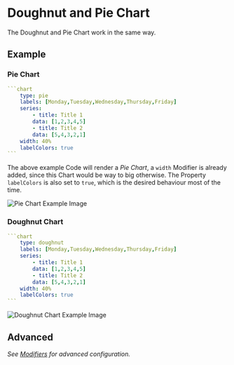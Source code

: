 # Doughnut and Pie Chart

The Doughnut and Pie Chart work in the same way.

## Example

### Pie Chart

````yaml
```chart
    type: pie
    labels: [Monday,Tuesday,Wednesday,Thursday,Friday]
    series:
        - title: Title 1
        data: [1,2,3,4,5]
        - title: Title 2
        data: [5,4,3,2,1]
    width: 40%
    labelColors: true
```
````

The above example Code will render a _Pie Chart_, a `width` Modifier is already added, since this Chart would be way to big otherwise. The Property `labelColors` is also set to `true`, which is the desired behaviour most of the time.

![Pie Chart Example Image](https://github.com/phibr0/obsidian-charts/raw/master/images/piechart.png)

### Doughnut Chart

````yaml
```chart
    type: doughnut
    labels: [Monday,Tuesday,Wednesday,Thursday,Friday]
    series:
        - title: Title 1
        data: [1,2,3,4,5]
        - title: Title 2
        data: [5,4,3,2,1]
    width: 40%
    labelColors: true
```
````

![Doughnut Chart Example Image](https://github.com/phibr0/obsidian-charts/raw/master/images/doughnutchart.png)


## Advanced

*See [Modifiers](/Modifiers) for advanced configuration.*